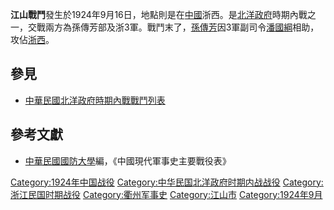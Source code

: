 {{vfd|我今天这次我|date=2022/06/27}}
{{Infobox Military Conflict|
campaign=|
image=|
caption=|
conflict=江山戰鬥|
date=1924年9月16日|
place=[[中國|中國]]浙西|
result=浙三軍因為團長[[張國威|張國威]]叛變，喪失浙西重要據點|
combatant1=孫傳芳部|
combatant2=浙3軍| 
commander1=[[孫傳芳|孫傳芳]]|
commander2=[[潘國綱|潘國綱]]|
strength1=|
strength2=|
casualties1=|
casualties2=|
}}
'''江山戰鬥'''發生於1924年9月16日，地點則是在[[中國|中國]]浙西。是[[北洋政府|北洋政府]]時期內戰之一，交戰兩方為孫傳芳部及浙3軍。戰鬥末了，[[孫傳芳|孫傳芳]]因3軍副司令[[潘國綱|潘國綱]]相助，攻佔[[浙西|浙西]]。
==參見==
*[[中華民國北洋政府時期內戰戰鬥列表|中華民國北洋政府時期內戰戰鬥列表]]

==參考文獻==
*[[中華民國|中華民國]][[國防大學_(臺灣)|國防大學]]編，《中國現代軍事史主要戰役表》

[[Category:1924年中国战役|Category:1924年中国战役]]
[[Category:中华民国北洋政府时期内战战役|Category:中华民国北洋政府时期内战战役]]
[[Category:浙江民国时期战役|Category:浙江民国时期战役]]
[[Category:衢州军事史|Category:衢州军事史]]
[[Category:江山市|Category:江山市]]
[[Category:1924年9月|Category:1924年9月]]